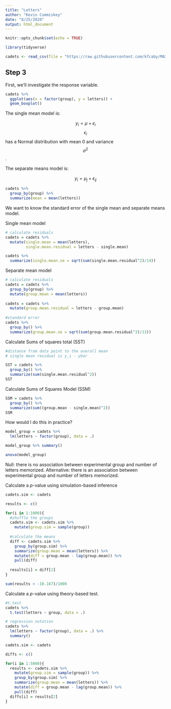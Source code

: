 ```yaml
---
title: "Letters"
author: "Kevin Cummiskey"
date: "8/25/2020"
output: html_document
---
```


```r
knitr::opts_chunk$set(echo = TRUE)

library(tidyverse)

cadets <- read_csv(file = "https://raw.githubusercontent.com/kfcaby/MA376AY21/master/data/memorizing%20letters%20(Exploration%201.1)")
```

## Step 3

First, we'll investigate the response variable.

```r
cadets %>% 
  ggplot(aes(x = factor(group), y = letters)) +
  geom_boxplot()
```

The single mean model is:

$$y_i = \mu + \epsilon_i$$
$$\epsilon_i$$ has a Normal distribution with mean 0 and variance $$\sigma^2$$.

The separate means model is:

$$y_i = \mu_j + \epsilon_{ij}$$

```r
cadets %>% 
  group_by(group) %>% 
  summarize(mean = mean(letters))
```

We want to know the standard error of the single mean and separate means model.

Single mean model

```r
# calculate residuals
cadets = cadets %>% 
  mutate(single.mean = mean(letters),
         single.mean.residual = letters - single.mean)

cadets %>% 
  summarize(single.mean.se = sqrt(sum(single.mean.residual^2)/14))
```

Separate mean model

```r
# calculate residuals
cadets = cadets %>%
  group_by(group) %>% 
  mutate(group.mean = mean(letters))
  
cadets = cadets %>% 
  mutate(group.mean.residual = letters - group.mean)
 
#standard error 
cadets %>% 
  group_by() %>% 
  summarize(group.mean.se = sqrt(sum(group.mean.residual^2)/13))
```

Calculate Sums of squares total (SST)

```r
#distance from data point to the overall mean
# single mean residual is y_i - ybar

SST = cadets %>% 
  group_by() %>% 
  summarize(sum(single.mean.residual^2))
SST  

```


Calculate Sums of Squares Model (SSM)

```r
SSM = cadets %>% 
  group_by() %>% 
  summarize(sum((group.mean - single.mean)^2))
SSM
```

How would I do this in practice?

```r
model_group = cadets %>% 
  lm(letters ~ factor(group), data = .)

model_group %>% summary()

anova(model_group)

```

Null: there is no association between experimental group and number of letters memorized.
Alternative: there is an association between experimental group and number of letters memorized.

Calculate a $p$-value using simulation-based inference

```r
cadets.sim <- cadets

results <- c()

for(i in 1:1000){
  #shuffle the groups
  cadets.sim <- cadets.sim %>% 
    mutate(group.sim = sample(group))
  
  #calculate the means
  diff <- cadets.sim %>% 
    group_by(group.sim) %>% 
    summarize(group.mean = mean(letters)) %>% 
    mutate(diff = group.mean - lag(group.mean)) %>% 
    pull(diff)
  
  results[i] = diff[2]
}

sum(results < -10.167)/1000
```

Calculate a $p$-value using theory-based test.

```r
#t.test
cadets %>% 
  t.test(letters ~ group, data = .)

# regression notation
cadets %>% 
  lm(letters ~ factor(group), data = .) %>% 
  summary()

```











```r
cadets.sim <- cadets

diffs <- c()

for(i in 1:5000){
  results <- cadets.sim %>% 
    mutate(group.sim = sample(group)) %>% 
    group_by(group.sim) %>% 
    summarize(group.mean = mean(letters)) %>% 
    mutate(diff = group.mean - lag(group.mean)) %>% 
    pull(diff)
  diffs[i] = results[2]
}
```

